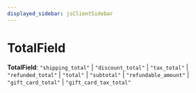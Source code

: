 ```yaml
---
displayed_sidebar: jsClientSidebar
---
```



# TotalField

 **TotalField**: ``"shipping_total"`` \| ``"discount_total"`` \| ``"tax_total"`` \| ``"refunded_total"`` \| ``"total"`` \| ``"subtotal"`` \| ``"refundable_amount"`` \| ``"gift_card_total"`` \| ``"gift_card_tax_total"``
